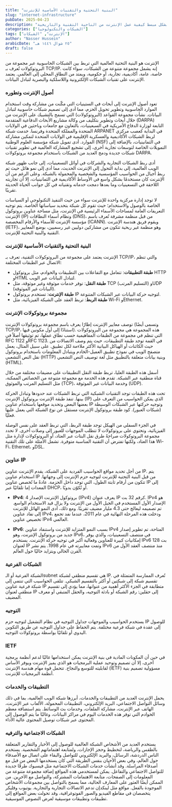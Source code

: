 ```yaml
---
title: "البنية التحتية والتقنيات الأساسية للإنترنت"
slug: "internet-infrastructure"
pubDate: 2025-04-23
description: "مقال تقني يشرح بشكل مبسط كيفية عمل الإنترنت من الناحية التقنية والتاريخية"
categories: ["الشبكات والتكنولوجيا"]
tags: ["الإنترنت", "الشبكات"]
author: "Nasser Hussein"
arabicDate: "٢٥ شوال ١٤٤٦ هـ"
draft: false
---
```


الإنترنت هو البنية التحتية العالمية التي تربط بين الشبكات الحاسوبية عبر مجموعة من البروتوكولات تُعرف بـ TCP/IP. إنه يشمل مجموعة متنوعة من الشبكات، سواء كانت خاصة، عامة، أكاديمية، تجارية، أو حكومية، ويمتد من النطاق المحلي إلى العالمي. يعتمد الإنترنت على تقنيات الشبكات الإلكترونية واللاسلكية والبصرية لتبادل البيانات.

### أصول الإنترنت وتطوره

تعود أصول الإنترنت إلى أبحاث في الستينيات التي مكّنت من مشاركة وقت استخدام الموارد الحاسوبية وتطوير تحويل الحزم، مما أدى إلى تصميم شبكات حاسوبية لتبادل البيانات. نشأت مجموعة القواعد (البروتوكولات) التي تسمح بالتشبيك على الإنترنت من خلال أبحاث وتطوير بتكليف من وكالة مشاريع الأبحاث الدفاعية المتقدمة (DARPA) التابعة لوزارة الدفاع الأمريكية في السبعينيات، بالتعاون مع جامعات وباحثين في الولايات المتحدة والمملكة المتحدة وفرنسا. خدمت شبكة ARPANET في البداية كعصب مركزي لربط الشبكات الأكاديمية والعسكرية الإقليمية في الولايات المتحدة لتمكين مشاركة الموارد. أدى تمويل شبكة مؤسسة العلوم الوطنية (NSF) في الثمانينيات، بالإضافة إلى التمويلات الخاصة لتوسعات تجارية أخرى، إلى تشجيع المشاركة العالمية في تطوير تقنيات شبكات جديدة ودمج العديد من الشبكات باستخدام مجموعة بروتوكولات DARPA.

أدى ربط الشبكات التجارية والشركات في أوائل التسعينيات، إلى جانب ظهور شبكة الويب العالمية، إلى بداية التحول إلى الإنترنت الحديث، مما أدى إلى نمو هائل حيث تم ربط أجيال من الحواسيب المؤسسية والشخصية والمحمولة بالشبكة. وعلى الرغم من أن الإنترنت كان مستخدمًا بشكل واسع في الأوساط الأكاديمية في الثمانينيات، إلا أن تجاريته اللاحقة في التسعينيات وما بعدها دمجت خدماته وتقنياته في كل جوانب الحياة الحديثة تقريبًا.

لا توجد إدارة مركزية واحدة للإنترنت سواء من حيث التنفيذ التكنولوجي أو السياسات الخاصة بالوصول والاستخدام؛ حيث تقوم كل شبكة بتحديد سياساتها الخاصة. يتم توجيه التعريفات العامة لمساحات الأسماء الرئيسية في الإنترنت، مثل مساحة عناوين بروتوكول الإنترنت (IP) ونظام أسماء النطاقات (DNS)، من قبل منظمة مشرفة تُعرف باسم مؤسسة الإنترنت للأسماء والأرقام المخصصة (ICANN). ويقوم فريق هندسة الإنترنت (IETF)، وهو منظمة غير ربحية تتكون من مشاركين دوليين غير رسميين، بوضع المعايير التقنية والبنية التحتية للإنترنت.

### البنية التحتية والتقنيات الأساسية للإنترنت

الإنترنت يعتمد على مجموعة من البروتوكولات التقنية، تعرف بـ TCP/IP، والتي تنظم الاتصال عبر الطبقات المختلفة:

- **طبقة التطبيقات**: تتعامل مع التفاعلات بين التطبيقات والخوادم، مثل بروتوكول HTTP وHTML لتبادل البيانات عبر الويب.
- **طبقة النقل**: توفر خدمات موثوقة وغير موثوقة، مثل TCP (التسليم المرتب) وUDP (البيانات غير الموثوقة).
- **طبقة الإنترنت**: تستخدم بروتوكول IP لتوجيه حركة البيانات عبر الشبكات المتنوعة.
- **طبقة الربط**: تربط العقد على الشبكة الفيزيائية، مثل Wi-Fi وEthernet.

### مجموعة بروتوكولات الإنترنت

توصف معايير الإنترنت إطارًا يعرف باسم مجموعة بروتوكولات الإنترنت (وتسمى أيضًا TCP/IP، استنادًا إلى أول مكونين فيها). هذه المجموعة هي مجموعة من البروتوكولات التي تنظم في مجموعة من الطبقات المفاهيمية حسب نطاق عملها، تم توثيقها أصلاً في RFC 1122 وRFC 1123. في القمة توجد طبقة التطبيقات، حيث يتم وصف الاتصالات من حيث الكائنات أو الهياكل البيانية الأكثر ملاءمة لكل تطبيق. على سبيل المثال، يعمل متصفح الويب في نموذج تطبيق العميل-الخادم ويتبادل المعلومات باستخدام بروتوكول نقل النص التشعبي (HTTP) وبنية بيانات متعلقة بالتطبيق مثل لغة توصيف النص التشعبي (HTML).

أسفل هذه الطبقة العليا، تربط طبقة النقل التطبيقات على مضيفات مختلفة من خلال قناة منطقية عبر الشبكة. تقدم هذه الخدمة مع مجموعة متنوعة من الخصائص الممكنة، مثل التسليم المرتب والموثوق (TCP)، وخدمة البيانات غير الموثوقة (UDP).

تحت هذه الطبقات توجد التقنيات الشبكية التي تربط الشبكات عند حدودها وتبادل الحركة بينها. تنفذ طبقة الإنترنت بروتوكول الإنترنت (IP) الذي يمكن الحواسيب من التعرف على بعضها البعض وتحديد موقعها باستخدام عناوين IP وتوجيه حركتها عبر الشبكات الوسيطة (شبكات العبور). كود طبقة بروتوكول الإنترنت مستقل عن نوع الشبكة التي يعمل عليها فعليًا.

في الجزء السفلي من الهيكل توجد طبقة الربط، التي تربط العقد على نفس الوصلة الفيزيائية، وتحتوي على بروتوكولات لا تتطلب الموجهات للعبور إلى وصلات أخرى. لا تحدد مجموعة البروتوكولات صراحةً طرق نقل البتات عبر العتاد، أو البروتوكولات لإدارة مثل هذا العتاد، ولكنها تفترض أن التقنية المناسبة متوفرة. تشمل الأمثلة على تلك التقنية Wi-Fi، Ethernet، وDSL.

### عناوين IP

من أجل تحديد مواقع الحواسيب الفردية على الشبكة، يقدم الإنترنت عناوين IP. يتم استخدام عناوين IP من قبل البنية التحتية للإنترنت لتوجيه حزم الإنترنت إلى وجهاتها. تتكون من أرقام ثابتة الطول، التي توجد داخل الحزمة. عادةً ما تُخصص عناوين IP إلى المعدات إما تلقائيًا عبر DHCP، أو تُكوّن يدويًا.

- **IPv4**: بروتوكول الإنترنت الإصدار 4 (IPv4) يعرف عنوان IP كرقم 32 بت. IPv4 هو الإصدار الأول المستخدم في الجيل الأول من الإنترنت ولا يزال قيد الاستخدام الواسع. تم تصميمه ليعالج حتى 4.3 مليار مضيف تقريبًا. ومع ذلك، أدى النمو الهائل للإنترنت إلى نفاد عناوين IPv4، ودخلت هذه المرحلة النهائية في عام 2011، عندما نفد تجمع تخصيص عناوين IPv4 العالمي.

- **IPv6**: بسبب النمو المتزايد للإنترنت واستنفاد عناوين IPv4 المتاحة، تم تطوير إصدار جديد من بروتوكول الإنترنت، وهو IPv6، في منتصف التسعينيات، والذي يوفر إمكانيات كبيرة للعناوين وفعالية أكبر في توجيه حركة الإنترنت. يستخدم IPv6 128 بت لعنوان IP وتمت معاييرته في عام 1998. يتم نشر IPv6 منذ منتصف العقد الأول من القرن الحالي ويتزايد حاليًا حول العالم.

### الشبكات الفرعية

الشبكة الفرعية أو الـsubnet هي تقسيم منطقي لشبكة IP. تُعرف الممارسة المتمثلة في تقسيم شبكة إلى شبكتين أو أكثر بالتقسيم الشبكي. تتلقى الحواسيب التي تنتمي إلى شبكة فرعية عناوين IP متطابقة في الجزء الأكثر أهمية من عنوانها، مما يؤدي إلى تقسيم منطقي لعنوان IP إلى حقلين: رقم الشبكة أو بادئة التوجيه، والحقل المتبقي أو معرف المضيف.

### التوجيه

يستخدم الحواسيب والموجهات جداول التوجيه في نظام التشغيل لتوجيه حزم IP للوصول إلى عقدة في شبكة فرعية مختلفة. يتم الحفاظ على جداول التوجيه عن طريق التكوين اليدوي أو تلقائيًا بواسطة بروتوكولات التوجيه.

### IETF

في حين أن المكونات المادية في بنية الإنترنت يمكن استخدامها غالبًا لدعم أنظمة برمجية أخرى، إلا أن تصميم وتوحيد عملية البرمجيات هو الذي يميز الإنترنت ويوفر الأساس لقابليته للتوسع والنجاح. تتحمل قوة مهام هندسة الإنترنت (IETF) مسؤولية تصميم بنية أنظمة البرمجيات للإنترنت.

### التطبيقات والخدمات

يحمل الإنترنت العديد من التطبيقات والخدمات، أبرزها شبكة الويب العالمية، بما في ذلك وسائل التواصل الاجتماعي، البريد الإلكتروني، التطبيقات المحمولة، الألعاب عبر الإنترنت، الهاتف عبر الإنترنت، مشاركة الملفات، وخدمات بث الوسائط. يتم استضافة معظم الخوادم التي توفر هذه الخدمات اليوم في مراكز البيانات، وغالبًا ما يتم الوصول إلى المحتوى عبر شبكات توصيل المحتوى عالية الأداء.

### الشبكات الاجتماعية والترفيه

يستخدم العديد من الأشخاص الشبكة العالمية للوصول إلى الأخبار والتقارير المتعلقة بالطقس والرياضة، لتخطيط وحجز الإجازات، ولمتابعة اهتماماتهم الشخصية. يستخدم الناس الدردشة، الرسائل، والبريد الإلكتروني للتواصل والبقاء على اتصال مع الأصدقاء حول العالم، وفي بعض الأحيان بنفس الطريقة التي كان يستخدمها البعض من قبل مع أصدقاء المراسلة. وقد أنشأت خدمات الشبكات الاجتماعية مثل فيسبوك طرقًا جديدة للتواصل الاجتماعي والتفاعل. يمكن لمستخدمي هذه المواقع إضافة مجموعة متنوعة من المعلومات إلى الصفحات، متابعة الاهتمامات المشتركة، والتواصل مع الآخرين. من الممكن أيضًا العثور على المعارف الحالية، مما يسمح بالتواصل بين مجموعات الأشخاص الموجودة بالفعل. مواقع مثل لينكدإن تدعم الاتصالات التجارية والتجارية. يوتيوب وفليكر يتخصصان في مقاطع الفيديو والصور الفوتوغرافية، وقد تحولت بعض المواقع إلى تطبيقات وتطبيقات موسيقية لعرض النصوص الموسيقية.
